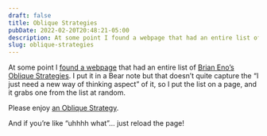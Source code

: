 ```yaml
---
draft: false
title: Oblique Strategies
pubDate: 2022-02-20T20:48:21-05:00
description: At some point I found a webpage that had an entire list of Brian Eno’s Oblique Strategies. I put it in a Bear note but that doesn’t quite capture the “I just need a new way of thinking aspect” of it, so I put the list on a page, and it grabs one from the list at random.
slug: oblique-strategies
---
```

At some point I [found a webpage][1] that had an entire list of [Brian Eno’s Oblique Strategies][2]. I put it in a Bear note but that doesn’t quite capture the “I just need a new way of thinking aspect” of it, so I put the list on a page, and it grabs one from the list at random.

Please enjoy [an Oblique Strategy][3].

And if you’re like “uhhhh what”… just reload the page!

[1]:	https://oblique.ookb.co/list.html
[2]:	https://en.wikipedia.org/wiki/Oblique_Strategies
[3]:	https://www.builtwith.coffee/oblique